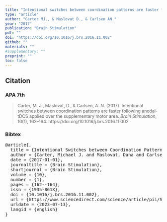 ```yaml
---
title: "Intentional switches between coordination patterns are faster following anodal-tDCS applied over the supplementary motor area"
type: "article"
author: "Carter MJ., & Maslovat D., & Carlsen AN."
year: "2017"
publication: "Brain Stimulation"
pdf: ""
doi: "https://doi.org/10.1016/j.brs.2016.11.002"
github: ""
materials: ""
#supplementary: ""
preprint: ""
toc: false
---
```


## Citation

### APA 7th

> Carter, M. J., Maslovat, D., & Carlsen, A. N. (2017). Intentional switches between coordination patterns are faster following anodal-tDCS applied over the supplementary motor area. *Brain Stimulation*, 10(1), 162–164. https://doi.org/10.1016/j.brs.2016.11.002

### Bibtex

<pre>
@article{,
  title = {Intentional Switches between Coordination Patterns Are Faster Following Anodal-{{tDCS}} Applied over the Supplementary Motor Area},
  author = {Carter, Michael J. and Maslovat, Dana and Carlsen, Anthony N.},
  date = {2017-01-01},
  journaltitle = {Brain Stimulation},
  shortjournal = {Brain Stimulation},
  volume = {10},
  number = {1},
  pages = {162--164},
  issn = {1935-861X},
  doi = {10.1016/j.brs.2016.11.002},
  url = {https://www.sciencedirect.com/science/article/pii/S1935861X1630300X},
  urldate = {2023-07-13},
  langid = {english}
}
</pre>
